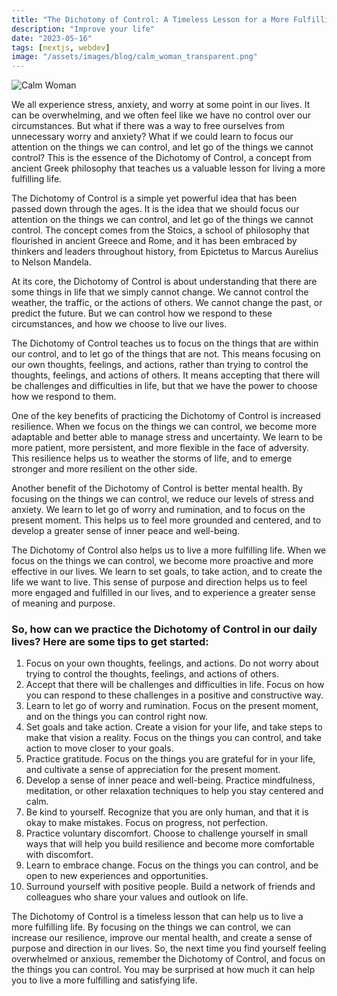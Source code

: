 ```yaml
---
title: "The Dichotomy of Control: A Timeless Lesson for a More Fulfilling Life"
description: "Improve your life"
date: "2023-05-16"
tags: [nextjs, webdev]
image: "/assets/images/blog/calm_woman_transparent.png"
---
```


![Calm Woman](/images/blog/calm_woman_transparent.png)

We all experience stress, anxiety, and worry at some point in our lives. It can be overwhelming, and we often feel like we have no control over our circumstances. But what if there was a way to free ourselves from unnecessary worry and anxiety? What if we could learn to focus our attention on the things we can control, and let go of the things we cannot control? This is the essence of the Dichotomy of Control, a concept from ancient Greek philosophy that teaches us a valuable lesson for living a more fulfilling life.

The Dichotomy of Control is a simple yet powerful idea that has been passed down through the ages. It is the idea that we should focus our attention on the things we can control, and let go of the things we cannot control. The concept comes from the Stoics, a school of philosophy that flourished in ancient Greece and Rome, and it has been embraced by thinkers and leaders throughout history, from Epictetus to Marcus Aurelius to Nelson Mandela.

At its core, the Dichotomy of Control is about understanding that there are some things in life that we simply cannot change. We cannot control the weather, the traffic, or the actions of others. We cannot change the past, or predict the future. But we can control how we respond to these circumstances, and how we choose to live our lives.

The Dichotomy of Control teaches us to focus on the things that are within our control, and to let go of the things that are not. This means focusing on our own thoughts, feelings, and actions, rather than trying to control the thoughts, feelings, and actions of others. It means accepting that there will be challenges and difficulties in life, but that we have the power to choose how we respond to them.

One of the key benefits of practicing the Dichotomy of Control is increased resilience. When we focus on the things we can control, we become more adaptable and better able to manage stress and uncertainty. We learn to be more patient, more persistent, and more flexible in the face of adversity. This resilience helps us to weather the storms of life, and to emerge stronger and more resilient on the other side.

Another benefit of the Dichotomy of Control is better mental health. By focusing on the things we can control, we reduce our levels of stress and anxiety. We learn to let go of worry and rumination, and to focus on the present moment. This helps us to feel more grounded and centered, and to develop a greater sense of inner peace and well-being.

The Dichotomy of Control also helps us to live a more fulfilling life. When we focus on the things we can control, we become more proactive and more effective in our lives. We learn to set goals, to take action, and to create the life we want to live. This sense of purpose and direction helps us to feel more engaged and fulfilled in our lives, and to experience a greater sense of meaning and purpose.

### So, how can we practice the Dichotomy of Control in our daily lives? Here are some tips to get started:

1.  Focus on your own thoughts, feelings, and actions. Do not worry about trying to control the thoughts, feelings, and actions of others.
2.  Accept that there will be challenges and difficulties in life. Focus on how you can respond to these challenges in a positive and constructive way.
3.  Learn to let go of worry and rumination. Focus on the present moment, and on the things you can control right now.
4.  Set goals and take action. Create a vision for your life, and take steps to make that vision a reality. Focus on the things you can control, and take action to move closer to your goals.
5.  Practice gratitude. Focus on the things you are grateful for in your life, and cultivate a sense of appreciation for the present moment.
6.  Develop a sense of inner peace and well-being. Practice mindfulness, meditation, or other relaxation techniques to help you stay centered and calm.
7.  Be kind to yourself. Recognize that you are only human, and that it is okay to make mistakes. Focus on progress, not perfection.
8.  Practice voluntary discomfort. Choose to challenge yourself in small ways that will help you build resilience and become more comfortable with discomfort.
9.  Learn to embrace change. Focus on the things you can control, and be open to new experiences and opportunities.
10. Surround yourself with positive people. Build a network of friends and colleagues who share your values and outlook on life.

The Dichotomy of Control is a timeless lesson that can help us to live a more fulfilling life. By focusing on the things we can control, we can increase our resilience, improve our mental health, and create a sense of purpose and direction in our lives. So, the next time you find yourself feeling overwhelmed or anxious, remember the Dichotomy of Control, and focus on the things you can control. You may be surprised at how much it can help you to live a more fulfilling and satisfying life.
